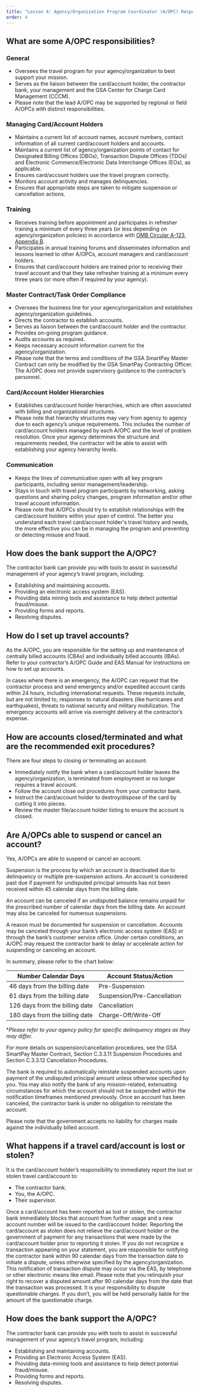 ```yaml
---
title: "Lesson 4: Agency/Organization Program Coordinator (A/OPC) Responsibilities"
order: 4
---
```


## What are some A/OPC responsibilities?

### General
- Oversees the travel program for your agency/organization to best support your mission.
- Serves as the liaison between the card/account holder, the contractor bank, your management and the GSA Center for Charge Card Management (CCCM).
- Please note that the lead A/OPC may be supported by regional or field A/OPCs with distinct responsibilities.

### Managing Card/Account Holders
- Maintains a current list of account names, account numbers, contact information of all current card/account holders and accounts.
- Maintains a current list of agency/organization points of contact for Designated Billing Offices (DBOs), Transaction Dispute Offices (TDOs) and Electronic Commerce/Electronic Data Interchange Offices (EOs), as applicable.
- Ensures card/account holders use the travel program correctly.
- Monitors account activity and manages delinquencies.
- Ensures that appropriate steps are taken to mitigate suspension or cancellation actions.

### Training
- Receives training before appointment and participates in refresher training a minimum of every three years (or less depending on agency/organization policies) in accordance with [OMB Circular A-123, Appendix B](https://www.whitehouse.gov/wp-content/uploads/2019/08/Issuance-of-Revised-Appendix-B-to-OMB-Circular-A-123.pdf).
- Participates in annual training forums and disseminates information and lessons learned to other A/OPCs, account managers and card/account holders.
- Ensures that card/account holders are trained prior to receiving their travel account and that they take refresher training at a minimum every three years (or more often if required by your agency).

### Master Contract/Task Order Compliance
- Oversees the business line for your agency/organization and establishes agency/organization guidelines.
- Directs the contractor to establish accounts.
- Serves as liaison between the card/account holder and the contractor.
- Provides on-going program guidance.
- Audits accounts as required.
- Keeps necessary account information current for the agency/organization.
- Please note that the terms and conditions of the GSA SmartPay Master Contract can only be modified by the GSA SmartPay Contracting Officer. The A/OPC does not provide supervisory guidance to the contractor’s personnel.

### Card/Account Holder Hierarchies
- Establishes card/account holder hierarchies, which are often associated with billing and organizational structures. 
- Please note that hierarchy structures may vary from agency to agency due to each agency’s unique requirements. This includes the number of card/account holders managed by each A/OPC and the level of problem resolution. Once your agency determines the structure and requirements needed, the contractor will be able to assist with establishing your agency hierarchy levels.

### Communication
- Keeps the lines of communication open with all key program participants, including senior management/leadership.
- Stays in touch with travel program participants by networking, asking questions and sharing policy changes, program information and/or other travel account information.
- Please note that A/OPCs should try to establish relationships with the card/account holders within your span of control. The better you understand each travel card/account holder's travel history and needs, the more effective you can be in managing the program and preventing or detecting misuse and fraud.

## How does the bank support the A/OPC?
The contractor bank can provide you with tools to assist in successful management of your agency’s travel program, including:
- Establishing and maintaining accounts.
- Providing an electronic access system (EAS).
- Providing data mining tools and assistance to help detect potential fraud/misuse.
- Providing forms and reports.
- Resolving disputes.

## How do I set up travel accounts?
As the A/OPC, you are responsible for the setting up and maintenance of centrally billed accounts (CBAs) and individually billed accounts (IBAs). Refer to your contractor’s A/OPC Guide and EAS Manual for instructions on how to set up accounts.

In cases where there is an emergency, the A/OPC can request that the contractor process and send emergency and/or expedited account cards within 24 hours, including international requests. These requests include, but are not limited to, responses to natural disasters (like hurricanes and earthquakes), threats to national security and military mobilization. The emergency accounts will arrive via overnight delivery at the contractor’s expense.

## How are accounts closed/terminated and what are the recommended exit procedures?
There are four steps to closing or terminating an account:
- Immediately notify the bank when a card/account holder leaves the agency/organization, is terminated from employment or no longer requires a travel account.
- Follow the account close out procedures from your contractor bank.
- Instruct the card/account holder to destroy/dispose of the card by cutting it into pieces.
- Review the master file/account holder listing to ensure the account is closed.


## Are A/OPCs able to suspend or cancel an account? 
Yes, A/OPCs are able to suspend or cancel an account.

Suspension is the process by which an account is deactivated due to delinquency or multiple pre-suspension actions. An account is considered past due if payment for undisputed principal amounts has not been received within 45 calendar days from the billing date. 

An account can be canceled if an undisputed balance remains unpaid for the prescribed number of calendar days from the billing date. An account may also be canceled for numerous suspensions.


A reason must be documented for suspension or cancellation. Accounts may be canceled through your bank’s electronic access system (EAS) or through the bank’s customer service office. Under certain conditions, an A/OPC may request the contractor bank to delay or accelerate action for suspending or canceling an account.

In summary, please refer to the chart below:

| Number Calendar Days | Account Status/Action |
| -------------------- | --------------------- |
| 46 days from the billing date | Pre-Suspension |
| 61 days from the billing date | Suspension/Pre-Cancellation |
| 126 days from the billing date | Cancellation |
| 180 days from the billing date | Charge-Off/Write-Off |

**Please refer to your agency policy for specific delinquency stages as they may differ.*

For more details on suspension/cancellation procedures, see the GSA SmartPay Master Contract, Section C.3.3.11 Suspension Procedures and Section C.3.3.12 Cancellation Procedures.

The bank is required to automatically reinstate suspended accounts upon payment of the undisputed principal amount unless otherwise specified by you. You may also notify the bank of any mission-related, extenuating circumstances for which the account should not be suspended within the notification timeframes mentioned previously. Once an account has been canceled, the contractor bank is under no obligation to reinstate the account.

Please note that the government accepts no liability for charges made against the individually billed account.

## What happens if a travel card/account is lost or stolen?
It is the card/account holder’s responsibility to immediately report the lost or stolen travel card/account to:
- The contractor bank.
- You, the A/OPC.
- Their supervisor.

Once a card/account has been reported as lost or stolen, the contractor bank immediately blocks that account from further usage and a new account number will be issued to the card/account holder.
Reporting the card/account as stolen does not relieve the card/account holder or the government of payment for any transactions that were made by the card/account holder prior to reporting it stolen. If you do not recognize a transaction appearing on your statement, you are responsible for notifying the contractor bank within 90 calendar days from the transaction date to initiate a dispute, unless otherwise specified by the agency/organization. This notification of transaction dispute may occur via the EAS, by telephone or other electronic means like email.
Please note that you relinquish your right to recover a disputed amount after 90 calendar days from the date that the transaction was processed. It is your responsibility to dispute questionable charges. If you don’t, you will be held personally liable for the amount of the questionable charge.

## How does the bank support the A/OPC?
The contractor bank can provide you with tools to assist in successful management of your agency’s travel program, including:
- Establishing and maintaining accounts.
- Providing an Electronic Access System (EAS).
- Providing data-mining tools and assistance to help detect potential fraud/misuse.
- Providing forms and reports.
- Resolving disputes.
